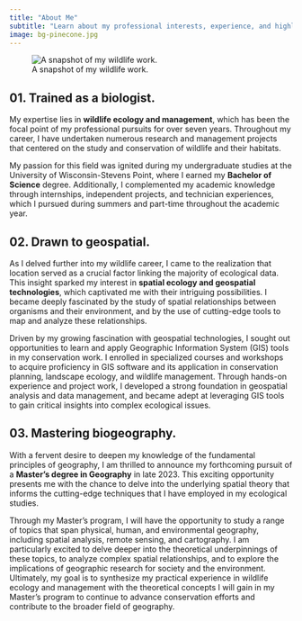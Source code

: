 ---
title: "About Me"
subtitle: "Learn about my professional interests, experience, and highlights."
image: bg-pinecone.jpg
---

![A snapshot of my wildlife work.](img-ben-work.png)


## 01. Trained as a biologist. {.intro-heading}

My expertise lies in **wildlife ecology and management**, which has been the focal point of my professional pursuits for over seven years. Throughout my career, I have undertaken numerous research and management projects that centered on the study and conservation of wildlife and their habitats.


My passion for this field was ignited during my undergraduate studies at the University of Wisconsin-Stevens Point, where I earned my **Bachelor of Science** degree. Additionally, I complemented my academic knowledge through internships, independent projects, and technician experiences, which I pursued during summers and part-time throughout the academic year.

## 02. Drawn to geospatial. {.intro-heading}

As I delved further into my wildlife career, I came to the realization that location served as a crucial factor linking the majority of ecological data. This insight sparked my interest in **spatial ecology and geospatial technologies**, which captivated me with their intriguing possibilities. I became deeply fascinated by the study of spatial relationships between organisms and their environment, and by the use of cutting-edge tools to map and analyze these relationships.

Driven by my growing fascination with geospatial technologies, I sought out opportunities to learn and apply Geographic Information System (GIS) tools in my conservation work. I enrolled in specialized courses and workshops to acquire proficiency in GIS software and its application in conservation planning, landscape ecology, and wildlife management. Through hands-on experience and project work, I developed a strong foundation in geospatial analysis and data management, and became adept at leveraging GIS tools to gain critical insights into complex ecological issues.

## 03. Mastering biogeography. {.intro-heading}

With a fervent desire to deepen my knowledge of the fundamental principles of geography, I am thrilled to announce my forthcoming pursuit of a **Master's degree in Geography** in late 2023. This exciting opportunity presents me with the chance to delve into the underlying spatial theory that informs the cutting-edge techniques that I have employed in my ecological studies.

Through my Master's program, I will have the opportunity to study a range of topics that span physical, human, and environmental geography, including spatial analysis, remote sensing, and cartography. I am particularly excited to delve deeper into the theoretical underpinnings of these topics, to analyze complex spatial relationships, and to explore the implications of geographic research for society and the environment. Ultimately, my goal is to synthesize my practical experience in wildlife ecology and management with the theoretical concepts I will gain in my Master's program to continue to advance conservation efforts and contribute to the broader field of geography.

